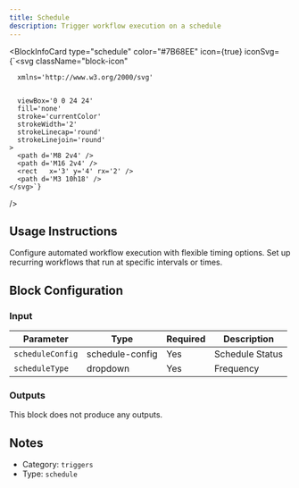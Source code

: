 ```yaml
---
title: Schedule
description: Trigger workflow execution on a schedule
---
```



<BlockInfoCard 
  type="schedule"
  color="#7B68EE"
  icon={true}
  iconSvg={`<svg className="block-icon"
      
      xmlns='http://www.w3.org/2000/svg'
      
      
      viewBox='0 0 24 24'
      fill='none'
      stroke='currentColor'
      strokeWidth='2'
      strokeLinecap='round'
      strokeLinejoin='round'
    >
      <path d='M8 2v4' />
      <path d='M16 2v4' />
      <rect   x='3' y='4' rx='2' />
      <path d='M3 10h18' />
    </svg>`}
/>

## Usage Instructions

Configure automated workflow execution with flexible timing options. Set up recurring workflows that run at specific intervals or times.





## Block Configuration

### Input

| Parameter | Type | Required | Description | 
| --------- | ---- | -------- | ----------- | 
| `scheduleConfig` | schedule-config | Yes | Schedule Status |
| `scheduleType` | dropdown | Yes | Frequency |



### Outputs

This block does not produce any outputs.

## Notes

- Category: `triggers`
- Type: `schedule`

